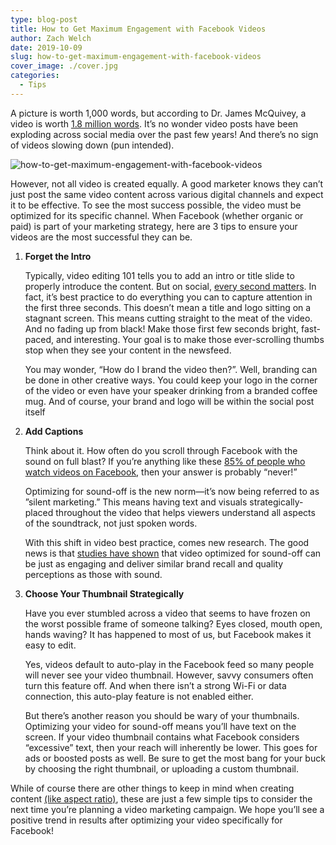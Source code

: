```yaml
---
type: blog-post
title: How to Get Maximum Engagement with Facebook Videos
author: Zach Welch
date: 2019-10-09
slug: how-to-get-maximum-engagement-with-facebook-videos
cover_image: ./cover.jpg
categories:
  - Tips
---
```


A picture is worth 1,000 words, but according to Dr. James McQuivey, a video is worth [1.8 million words](https://idearocketanimation.com/4293-video-worth-1-million-words/). It’s no wonder video posts have been exploding across social media over the past few years! And there’s no sign of videos slowing down (pun intended).

![how-to-get-maximum-engagement-with-facebook-videos](./cover.jpg)

However, not all video is created equally. A good marketer knows they can’t just post the same video content across various digital channels and expect it to be effective. To see the most success possible, the video must be optimized for its specific channel. When Facebook (whether organic or paid) is part of your marketing strategy, here are 3 tips to ensure your videos are the most successful they can be.

1. **Forget the Intro**

   Typically, video editing 101 tells you to add an intro or title slide to properly introduce the content. But on social, [every second matters](https://www.facebook.com/business/news/insights/capturing-attention-feed-video-creative). In fact, it’s best practice to do everything you can to capture attention in the first three seconds. This doesn’t mean a title and logo sitting on a stagnant screen. This means cutting straight to the meat of the video. And no fading up from black! Make those first few seconds bright, fast-paced, and interesting. Your goal is to make those ever-scrolling thumbs stop when they see your content in the newsfeed.

   You may wonder, “How do I brand the video then?”. Well, branding can be done in other creative ways. You could keep your logo in the corner of the video or even have your speaker drinking from a branded coffee mug. And of course, your brand and logo will be within the social post itself

2. **Add Captions**

   Think about it. How often do you scroll through Facebook with the sound on full blast? If you’re anything like these [85% of people who watch videos on Facebook](https://digiday.com/media/silent-world-facebook-video/), then your answer is probably “never!”

   Optimizing for sound-off is the new norm—it’s now being referred to as ”silent marketing.” This means having text and visuals strategically-placed throughout the video that helps viewers understand all aspects of the soundtrack, not just spoken words.

   With this shift in video best practice, comes new research. The good news is that [studies have shown](https://unruly.co/blog/article/2019/06/13/sound-off-advertising/) that video optimized for sound-off can be just as engaging and deliver similar brand recall and quality perceptions as those with sound.

3. **Choose Your Thumbnail Strategically**

   Have you ever stumbled across a video that seems to have frozen on the worst possible frame of someone talking? Eyes closed, mouth open, hands waving? It has happened to most of us, but Facebook makes it easy to edit.

   Yes, videos default to auto-play in the Facebook feed so many people will never see your video thumbnail. However, savvy consumers often turn this feature off. And when there isn’t a strong Wi-Fi or data connection, this auto-play feature is not enabled either.

   But there’s another reason you should be wary of your thumbnails. Optimizing your video for sound-off means you’ll have text on the screen. If your video thumbnail contains what Facebook considers “excessive” text, then your reach will inherently be lower. This goes for ads or boosted posts as well. Be sure to get the most bang for your buck by choosing the right thumbnail, or uploading a custom thumbnail.

While of course there are other things to keep in mind when creating content [(like aspect ratio)](http://localhost/brandglue/old-website/blog/3-tips-to-make-your-social-media-strategy-mobile-first), these are just a few simple tips to consider the next time you’re planning a video marketing campaign. We hope you’ll see a positive trend in results after optimizing your video specifically for Facebook!
